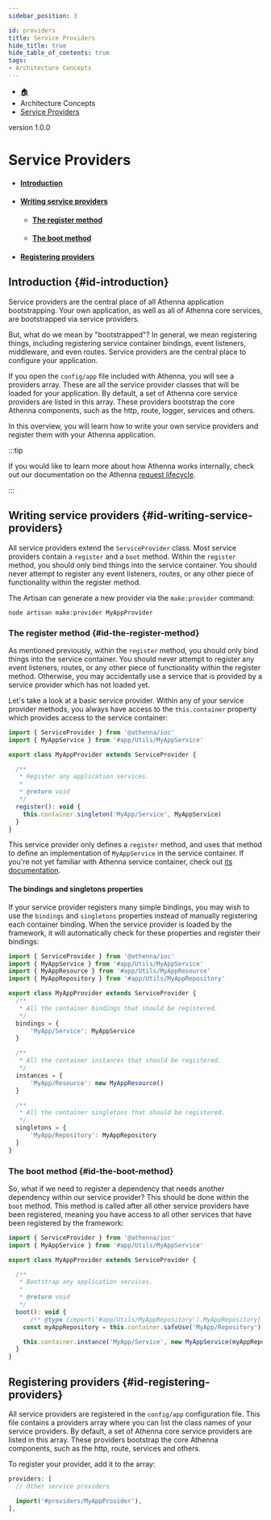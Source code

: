 ```yaml
---
sidebar_position: 3

id: providers
title: Service Providers
hide_title: true
hide_table_of_contents: true
tags:
- Architecture Concepts
---
```


<nav aria-label="breadcrumbs">
    <ul class="breadcrumbs">
        <li class="breadcrumbs__item">
            <a class="breadcrumbs__link" href="/">🏠</a>
        </li>
        <li class="breadcrumbs__item">
            <a class="breadcrumbs__link">Architecture Concepts</a>
        </li>
        <li class="breadcrumbs__item">
            <a class="breadcrumbs__link" href="/docs/architecture-concepts/providers">Service Providers</a>
        </li>
    </ul>
</nav>

<span class="badge badge--secondary margin-top-bot">version 1.0.0</span>

# Service Providers

- #### [Introduction](#id-introduction)
- #### [Writing service providers](#id-writing-service-providers)
  - #### [The register method](#id-the-register-method)
  - #### [The boot method](#id-the-boot-method)
- #### [Registering providers](#id-registering-providers)

## Introduction {#id-introduction}

Service providers are the central place of all Athenna application bootstrapping. Your own application, as well as all
of Athenna core services, are bootstrapped via service providers.

But, what do we mean by "bootstrapped"? In general, we mean registering things, including registering service container
bindings, event listeners, middleware, and even routes. Service providers are the central place to configure your application.

If you open the `config/app` file included with Athenna, you will see a providers array. These are all the service provider
classes that will be loaded for your application. By default, a set of Athenna core service providers are listed in this array.
These providers bootstrap the core Athenna components, such as the http, route, logger, services and others.

In this overview, you will learn how to write your own service providers and register them with your Athenna application.

:::tip

If you would like to learn more about how Athenna works internally, check out our documentation on the Athenna [request lifecycle](lifecycle).

:::

## Writing service providers {#id-writing-service-providers}

All service providers extend the `ServiceProvider` class. Most service providers contain a `register` and a `boot` method.
Within the `register` method, you should only bind things into the service container. You should never attempt to register
any event listeners, routes, or any other piece of functionality within the register method.

The Artisan can generate a new provider via the `make:provider` command:

```shell
node artisan make:provider MyAppProvider
```

### The register method {#id-the-register-method}

As mentioned previously, within the `register` method, you should only bind things into the service container. You should
never attempt to register any event listeners, routes, or any other piece of functionality within the register method.
Otherwise, you may accidentally use a service that is provided by a service provider which has not loaded yet.

Let's take a look at a basic service provider. Within any of your service provider methods, you always have access to
the `this.container` property which provides access to the service container:

```javascript
import { ServiceProvider } from '@athenna/ioc'
import { MyAppService } from '#app/Utils/MyAppService'

export class MyAppProvider extends ServiceProvider {

  /**
   * Register any application services.
   *
   * @return void
   */
  register(): void {
    this.container.singleton('MyApp/Service', MyAppService)
  }
}
```

This service provider only defines a `register` method, and uses that method to define an implementation of `MyAppService`
in the service container. If you're not yet familiar with Athenna service container, check out [its documentation](container).

#### The bindings and singletons properties

If your service provider registers many simple bindings, you may wish to use the `bindings` and `singletons` properties instead
of manually registering each container binding. When the service provider is loaded by the framework, it will automatically
check for these properties and register their bindings:

```javascript
import { ServiceProvider } from '@athenna/ioc'
import { MyAppService } from '#app/Utils/MyAppService'
import { MyAppResource } from '#app/Utils/MyAppResource'
import { MyAppRepository } from '#app/Utils/MyAppRepository'

export class MyAppProvider extends ServiceProvider {
  /**
   * All the container bindings that should be registered.
   */
  bindings = {
      'MyApp/Service': MyAppService
  }

  /**
   * All the container instances that should be registered.
   */
  instances = {
      'MyApp/Resource': new MyAppResource()
  }

  /**
   * All the container singletons that should be registered.
   */
  singletons = {
      'MyApp/Repository': MyAppRepository
  }
}
```

### The boot method {#id-the-boot-method}

So, what if we need to register a dependency that needs another dependency within our service provider? This should be
done within the `boot` method. This method is called after all other service providers have been registered, meaning you
have access to all other services that have been registered by the framework:

```javascript
import { ServiceProvider } from '@athenna/ioc'
import { MyAppService } from '#app/Utils/MyAppService'

export class MyAppProvider extends ServiceProvider {

  /**
   * Bootstrap any application services.
   *
   * @return void
   */
  boot(): void {
      /** @type {import('#app/Utils/MyAppRepository').MyAppRepository} */
    const myAppRepository = this.container.safeUse('MyApp/Repository')

    this.container.instance('MyApp/Service', new MyAppService(myAppRepository))
  }
}
```

## Registering providers {#id-registering-providers}

All service providers are registered in the `config/app` configuration file. This file contains a providers array where
you can list the class names of your service providers. By default, a set of Athenna core service providers are listed
in this array. These providers bootstrap the core Athenna components, such as the http, route, services and others.

To register your provider, add it to the array:

```javascript
providers: [
  // Other service providers

  import('#providers/MyAppProvider'),
],
```

